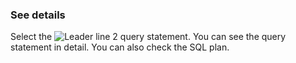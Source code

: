 ### See details

Select the ![Leader line 2](/img/number-02.png) query statement. You can see the query statement in detail. You can also check the SQL plan.

<ImgLang img="db-stat-query.png" desc="Query detail" />
